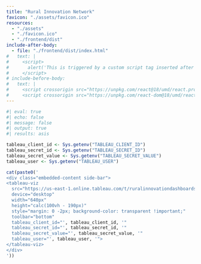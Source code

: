 ```yaml
---
title: "Rural Innovation Network"
favicon: "./assets/favicon.ico"
resources:
  - "./assets"
  - "./favicon.ico"
  - "./frontend/dist"
include-after-body:
  - file: "./frontend/dist/index.html"
#   text: |
#     <script>
#       alert('This is triggered by a custom script tag inserted after </body>');
#     </script>
# include-before-body:
#   text: |
#     <script crossorigin src="https://unpkg.com/react@18/umd/react.production.min.js"></script>
#     <script crossorigin src="https://unpkg.com/react-dom@18/umd/react-dom.production.min.js"></script>
---
```


<!--
  -- And here's some more stuff to say about the network.
  -- Should we drop a micro dashboard here?
  -->
```r
#| eval: true
#| echo: false
#| message: false
#| output: true
#| results: asis

tableau_client_id <- Sys.getenv("TABLEAU_CLIENT_ID")
tableau_secret_id <- Sys.getenv("TABLEAU_SECRET_ID")
tableau_secret_value <- Sys.getenv("TABLEAU_SECRET_VALUE")
tableau_user <- Sys.getenv("TABLEAU_USER")

cat(paste0('
<div class="embedded-content side-bar">
<tableau-viz
  src="https://us-east-1.online.tableau.com/t/ruralinnovationdashboards/views/impact-dashboard/NetworkMaturity2?:origin=card_share_link&:embed=n4?:origin=card_share_link"
  device="desktop"
  width="640px"
  height="calc(100vh - 190px)"
  style="margin: 0 -2px; background-color: transparent !important;"
  toolbar="bottom"
  tableau_client_id="', tableau_client_id, '"
  tableau_secret_id="', tableau_secret_id, '"
  tableau_secret_value="', tableau_secret_value, '"
  tableau_user="', tableau_user, '">
</tableau-viz>
</div>
'))
```
